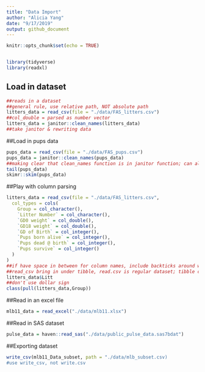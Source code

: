 ```yaml
---
title: "Data Import"
author: "Alicia Yang"
date: "9/17/2019"
output: github_document
---
```


```r
knitr::opts_chunk$set(echo = TRUE)


library(tidyverse)
library(readxl)
```

## Load in dataset

```r
##reads in a dataset
##general rule, use relative path, NOT absolute path 
litters_data = read_csv(file = "./data/FAS_litters.csv")
##col_double = parsed as number vector
litters_data = janitor::clean_names(litters_data)
##take janitor & rewriting data 
```


##Load in pups data

```r
pups_data = read_csv(file = "./data/FAS_pups.csv")
pups_data = janitor::clean_names(pups_data)
##making clear that clean_names function is in janitor function; can also do a library(janitor) so don't have to specify 
tail(pups_data)
skimr::skim(pups_data)
```

##Play with column parsing

```r
litters_data = read_csv(file = "./data/FAS_litters.csv",
  col_types = cols(
    Group = col_character(),
    `Litter Number` = col_character(),
    `GD0 weight` = col_double(),
    `GD18 weight` = col_double(),
    `GD of Birth` = col_integer(),
    `Pups born alive` = col_integer(),
    `Pups dead @ birth` = col_integer(),
    `Pups survive` = col_integer()
  )
)
##if have space in between for column names, include backticks around words
##read_csv bring in under tibble, read.csv is regular dataset; tibble crankier
litters_data$Litt
##don't use dollar sign
class(pull(litters_data,Group))
```

##Read in an excel file

```r
mlb11_data = read_excel("./data/mlb11.xlsx")
```

##Read in SAS dataset

```r
pulse_data = haven::read_sas("./data/public_pulse_data.sas7bdat")
```

##Exporting dataset
```r
write_csv(mlb11_Data_subset, path = "./data/mlb_subset.csv)
#use write_csv, not write.csv
```
